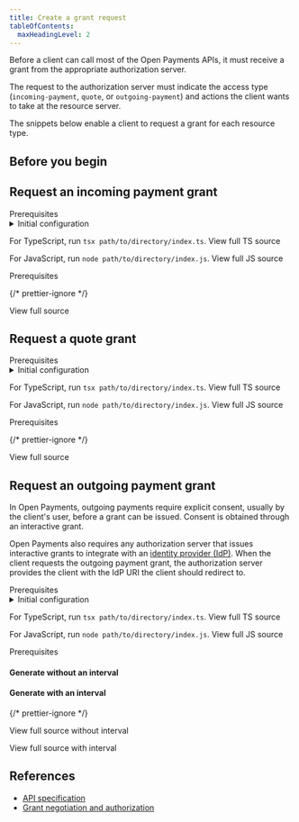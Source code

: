 ```yaml
---
title: Create a grant request
tableOfContents:
  maxHeadingLevel: 2
---
```



Before a client can call most of the Open Payments APIs, it must receive a grant from the appropriate authorization server.

The request to the authorization server must indicate the access type (`incoming-payment`, `quote`, or `outgoing-payment`) and actions the client wants to take at the resource server.

The snippets below enable a client to request a grant for each resource type.

## Before you begin

<Begin />

## Request an incoming payment grant

<Tabs syncKey="langs">
<TabItem label='TypeScript/JavaScript'>
<LinkButton href="https://github.com/interledger/open-payments-snippets/blob/main/README.md#prerequisites" target="_blank" icon="external" iconPlacement="start">Prerequisites</LinkButton>

<details>
  <summary>Initial configuration</summary>
  <Ts />
</details>

<TsImport />

<ChunkedSnippet
  source='https://raw.githubusercontent.com/interledger/open-payments-snippets/main/grant/grant-incoming-payment.ts'
  chunk='3'
/>

<ChunkedSnippet
  source='https://raw.githubusercontent.com/interledger/open-payments-snippets/main/grant/grant-incoming-payment.ts'
  chunk='4'
/>

<ChunkedSnippet
  source='https://raw.githubusercontent.com/interledger/open-payments-snippets/main/grant/grant-incoming-payment.ts'
  chunk='5'
/>

<ChunkedSnippet
  source='https://raw.githubusercontent.com/interledger/open-payments-snippets/main/grant/grant-incoming-payment.ts'
  chunk='6'
/>

For TypeScript, run `tsx path/to/directory/index.ts`. <LinkOut href='https://github.com/interledger/open-payments-snippets/blob/main/grant/grant-incoming-payment.ts'>View full TS source</LinkOut>

For JavaScript, run `node path/to/directory/index.js`. <LinkOut href='https://github.com/interledger/open-payments-snippets/blob/main/grant/grant-incoming-payment.js'>View full JS source</LinkOut>

</TabItem>
<TabItem label="PHP">
<LinkButton href="https://github.com/interledger/open-payments-php-snippets/blob/main/README.md#prerequisites" target="_blank" icon="external" iconPlacement="start">Prerequisites</LinkButton>

<PhpImport />

<ChunkedSnippet
  source='https://raw.githubusercontent.com/interledger/open-payments-php-snippets/refs/heads/main/src/Command/Grant/GrantIncomingPayment.php'
  chunk='3'
/>
<ChunkedSnippet
  source='https://raw.githubusercontent.com/interledger/open-payments-php-snippets/refs/heads/main/src/Command/Grant/GrantIncomingPayment.php'
  chunk='4'
/>
<ChunkedSnippet
  source='https://raw.githubusercontent.com/interledger/open-payments-php-snippets/refs/heads/main/src/Command/Grant/GrantIncomingPayment.php'
  chunk='5'
/>
<ChunkedSnippet
  source='https://raw.githubusercontent.com/interledger/open-payments-php-snippets/refs/heads/main/src/Command/Grant/GrantIncomingPayment.php'
  chunk='6'
/>
{/* prettier-ignore */}

<p><LinkOut href='https://github.com/interledger/open-payments-php-snippets/blob/main/src/Command/Grant/GrantIncomingPayment.php'>View full source</LinkOut></p>
</TabItem>
</Tabs>

## Request a quote grant

<Tabs syncKey="langs">
<TabItem label='TypeScript/JavaScript'>
<LinkButton href="https://github.com/interledger/open-payments-snippets/blob/main/README.md#prerequisites" target="_blank" icon="external" iconPlacement="start">Prerequisites</LinkButton>

<details>
  <summary>Initial configuration</summary>
  <Ts />
</details>

<TsImport />

<ChunkedSnippet
  source='https://raw.githubusercontent.com/interledger/open-payments-snippets/main/grant/grant-quote.ts'
  chunk='3'
/>

<ChunkedSnippet
  source='https://raw.githubusercontent.com/interledger/open-payments-snippets/main/grant/grant-quote.ts'
  chunk='4'
/>

<ChunkedSnippet
  source='https://raw.githubusercontent.com/interledger/open-payments-snippets/main/grant/grant-quote.ts'
  chunk='5'
/>

<ChunkedSnippet
  source='https://raw.githubusercontent.com/interledger/open-payments-snippets/main/grant/grant-quote.ts'
  chunk='6'
/>

For TypeScript, run `tsx path/to/directory/index.ts`. <LinkOut href='https://github.com/interledger/open-payments-snippets/blob/main/grant/grant-quote.ts'>View full TS source</LinkOut>

For JavaScript, run `node path/to/directory/index.js`. <LinkOut href='https://github.com/interledger/open-payments-snippets/blob/main/grant/grant-quote.js'>View full JS source</LinkOut>

</TabItem>
<TabItem label="PHP">
<LinkButton href="https://github.com/interledger/open-payments-php-snippets/blob/main/README.md#prerequisites" target="_blank" icon="external" iconPlacement="start">Prerequisites</LinkButton>

<PhpImport />

<ChunkedSnippet
  source='https://raw.githubusercontent.com/interledger/open-payments-php-snippets/refs/heads/main/src/Command/Grant/GrantQuote.php'
  chunk='3'
/>
<ChunkedSnippet
  source='https://raw.githubusercontent.com/interledger/open-payments-php-snippets/refs/heads/main/src/Command/Grant/GrantQuote.php'
  chunk='4'
/>
<ChunkedSnippet
  source='https://raw.githubusercontent.com/interledger/open-payments-php-snippets/refs/heads/main/src/Command/Grant/GrantQuote.php'
  chunk='5'
/>
<ChunkedSnippet
  source='https://raw.githubusercontent.com/interledger/open-payments-php-snippets/refs/heads/main/src/Command/Grant/GrantQuote.php'
  chunk='6'
/>
{/* prettier-ignore */}

<p><LinkOut href='https://github.com/interledger/open-payments-php-snippets/blob/main/src/Command/Grant/GrantQuote.php'>View full source</LinkOut></p>
</TabItem>
</Tabs>

## Request an outgoing payment grant

In Open Payments, outgoing payments require explicit consent, usually by the client's user, before a grant can be issued. Consent is obtained through an interactive grant.

Open Payments also requires any authorization server that issues interactive grants to integrate with an [identity provider (IdP)](/introduction/idp). When the client requests the outgoing payment grant, the authorization server provides the client with the IdP URI the client should redirect to.

<Tabs syncKey="langs">
<TabItem label='TypeScript/JavaScript'>
<LinkButton href="https://github.com/interledger/open-payments-snippets/blob/main/README.md#prerequisites" target="_blank" icon="external" iconPlacement="start">Prerequisites</LinkButton>

<details>
  <summary>Initial configuration</summary>
  <Ts />
</details>

<TsImport />

<ChunkedSnippet
  source='https://raw.githubusercontent.com/interledger/open-payments-snippets/main/grant/grant-outgoing-payment.ts'
  chunk='3'
/>

<ChunkedSnippet
  source='https://raw.githubusercontent.com/interledger/open-payments-snippets/main/grant/grant-outgoing-payment.ts'
  chunk='4'
/>

<ChunkedSnippet
  source='https://raw.githubusercontent.com/interledger/open-payments-snippets/main/grant/grant-outgoing-payment.ts'
  chunk='5'
/>

<ChunkedSnippet
  source='https://raw.githubusercontent.com/interledger/open-payments-snippets/main/grant/grant-outgoing-payment.ts'
  chunk='6'
/>

For TypeScript, run `tsx path/to/directory/index.ts`. <LinkOut href='https://github.com/interledger/open-payments-snippets/blob/main/grant/grant-outgoing-payment.ts'>View full TS source</LinkOut>

For JavaScript, run `node path/to/directory/index.js`. <LinkOut href='https://github.com/interledger/open-payments-snippets/blob/main/grant/grant-outgoing-payment.js'>View full JS source</LinkOut>

</TabItem>
<TabItem label="PHP">
<LinkButton href="https://github.com/interledger/open-payments-php-snippets/blob/main/README.md#prerequisites" target="_blank" icon="external" iconPlacement="start">Prerequisites</LinkButton>

<PhpImport />

<ChunkedSnippet
  source='https://raw.githubusercontent.com/interledger/open-payments-php-snippets/refs/heads/main/src/Command/Grant/GrantOutgoingPayment.php'
  chunk='3'
/>

#### Generate without an interval

<ChunkedSnippet
  source='https://raw.githubusercontent.com/interledger/open-payments-php-snippets/refs/heads/main/src/Command/Grant/GrantOutgoingPayment.php'
  chunk='4'
/>

#### Generate with an interval

<ChunkedSnippet
  source='https://raw.githubusercontent.com/interledger/open-payments-php-snippets/refs/heads/main/src/Command/Grant/GrantOutgoingPaymentInterval.php'
  chunk='4'
/>

<ChunkedSnippet
  source='https://raw.githubusercontent.com/interledger/open-payments-php-snippets/refs/heads/main/src/Command/Grant/GrantOutgoingPayment.php'
  chunk='5'
/>
<ChunkedSnippet
  source='https://raw.githubusercontent.com/interledger/open-payments-php-snippets/refs/heads/main/src/Command/Grant/GrantOutgoingPayment.php'
  chunk='6'
/>
{/* prettier-ignore */}

<p>
  <LinkOut href='https://github.com/interledger/open-payments-php-snippets/blob/main/src/Command/Grant/GrantOutgoingPayment.php'>
    View full source without interval
  </LinkOut>
</p>

<p><LinkOut href='https://github.com/interledger/open-payments-php-snippets/blob/main/src/Command/Grant/GrantOutgoingPaymentInterval.php'>View full source with interval</LinkOut></p>
</TabItem>
</Tabs>

## References

- [API specification](/apis/auth-server/operations/post-request)
- [Grant negotiation and authorization](/introduction/grants)
